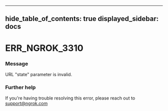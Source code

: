 

---
hide_table_of_contents: true
displayed_sidebar: docs
---


# ERR_NGROK_3310

### Message
URL "state" parameter is invalid.

<ErrorDetails />



### Further help
If you're having trouble resolving this error, please reach out to [support@ngrok.com](mailto:support@ngrok.com?subject=Help%20with%20ERR_NGROK_3310)


